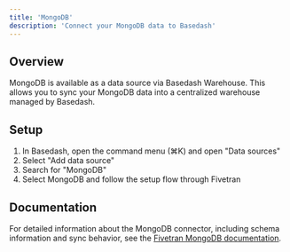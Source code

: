 ```yaml
---
title: 'MongoDB'
description: 'Connect your MongoDB data to Basedash'
---
```


## Overview

MongoDB is available as a data source via Basedash Warehouse. This allows you to sync your MongoDB data into a centralized warehouse managed by Basedash.

## Setup

1. In Basedash, open the command menu (⌘K) and open "Data sources"
2. Select "Add data source"
3. Search for "MongoDB"
4. Select MongoDB and follow the setup flow through Fivetran

## Documentation

For detailed information about the MongoDB connector, including schema information and sync behavior, see the [Fivetran MongoDB documentation](https://fivetran.com/docs/connectors/databases/mongodb).
